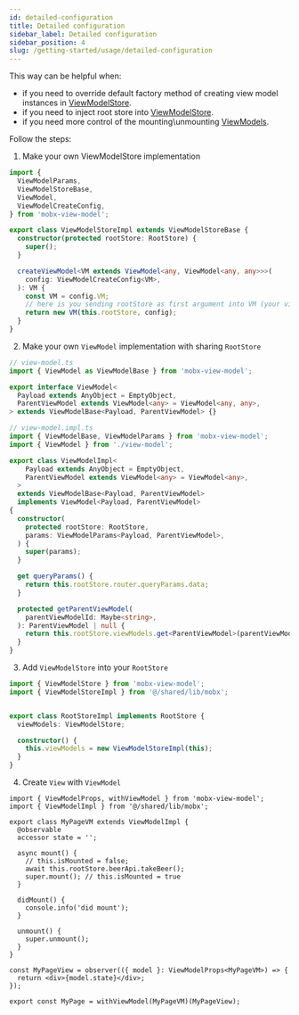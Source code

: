 ```yaml
---
id: detailed-configuration
title: Detailed configuration
sidebar_label: Detailed configuration
sidebar_position: 4
slug: /getting-started/usage/detailed-configuration
---
```


This way can be helpful when: 
 - if you need to override default factory method of creating view model instances in [ViewModelStore](/api/view-model-store/interface).  
 - if you need to inject root store into [ViewModelStore](/api/view-model-store/interface).  
 - if you need more control of the mounting\unmounting [ViewModels](/api/view-models/overview).  


Follow the steps:   

1. Make your own ViewModelStore implementation   

```ts file="view-model.store.impl.ts"
import {
  ViewModelParams,
  ViewModelStoreBase,
  ViewModel,
  ViewModelCreateConfig,
} from 'mobx-view-model';

export class ViewModelStoreImpl extends ViewModelStoreBase {
  constructor(protected rootStore: RootStore) {
    super();
  }

  createViewModel<VM extends ViewModel<any, ViewModel<any, any>>>(
    config: ViewModelCreateConfig<VM>,
  ): VM {
    const VM = config.VM;
    // here is you sending rootStore as first argument into VM (your view model implementation)
    return new VM(this.rootStore, config);
  }
}
```

2. Make your own `ViewModel` implementation with sharing `RootStore`   

```ts
// view-model.ts
import { ViewModel as ViewModelBase } from 'mobx-view-model';

export interface ViewModel<
  Payload extends AnyObject = EmptyObject,
  ParentViewModel extends ViewModel<any> = ViewModel<any, any>,
> extends ViewModelBase<Payload, ParentViewModel> {}
```

```ts
// view-model.impl.ts
import { ViewModelBase, ViewModelParams } from 'mobx-view-model';
import { ViewModel } from './view-model';

export class ViewModelImpl<
    Payload extends AnyObject = EmptyObject,
    ParentViewModel extends ViewModel<any> = ViewModel<any>,
  >
  extends ViewModelBase<Payload, ParentViewModel>
  implements ViewModel<Payload, ParentViewModel>
{
  constructor(
    protected rootStore: RootStore,
    params: ViewModelParams<Payload, ParentViewModel>,
  ) {
    super(params);
  }

  get queryParams() {
    return this.rootStore.router.queryParams.data;
  }

  protected getParentViewModel(
    parentViewModelId: Maybe<string>,
  ): ParentViewModel | null {
    return this.rootStore.viewModels.get<ParentViewModel>(parentViewModelId);
  }
}

```

3. Add `ViewModelStore` into your `RootStore`   

```ts
import { ViewModelStore } from 'mobx-view-model';
import { ViewModelStoreImpl } from '@/shared/lib/mobx';


export class RootStoreImpl implements RootStore {
  viewModels: ViewModelStore;

  constructor() {
    this.viewModels = new ViewModelStoreImpl(this);
  }
}
```  


4. Create `View` with `ViewModel`   

```tsx
import { ViewModelProps, withViewModel } from 'mobx-view-model';
import { ViewModelImpl } from '@/shared/lib/mobx';

export class MyPageVM extends ViewModelImpl {
  @observable
  accessor state = '';

  async mount() {
    // this.isMounted = false;
    await this.rootStore.beerApi.takeBeer();
    super.mount(); // this.isMounted = true
  }

  didMount() {
    console.info('did mount');
  }

  unmount() {
    super.unmount();
  }
}

const MyPageView = observer(({ model }: ViewModelProps<MyPageVM>) => {
  return <div>{model.state}</div>;
});

export const MyPage = withViewModel(MyPageVM)(MyPageView);
```
